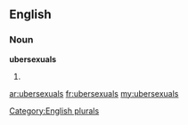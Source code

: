 ==English==

===Noun===
'''ubersexuals'''

# {{plural of|[[ubersexual]]}}

[[Category:English plurals]]

[[ar:ubersexuals]]
[[fr:ubersexuals]]
[[my:ubersexuals]]